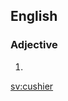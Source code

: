 ==English==

===Adjective===
{{head|en|adjective comparative form}}

# {{en-comparative of|cushy}}

[[sv:cushier]]